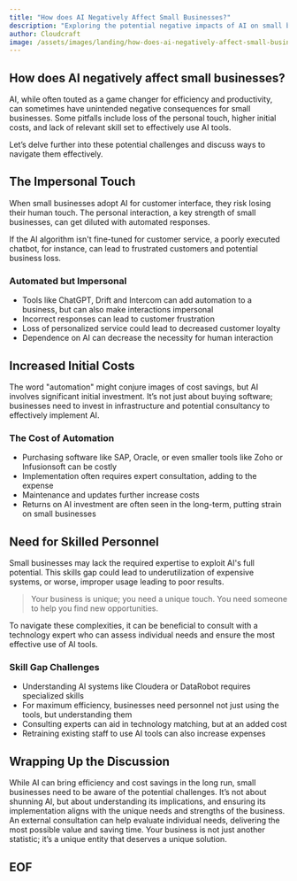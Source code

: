 ```yaml
---
title: "How does AI Negatively Affect Small Businesses?"
description: "Exploring the potential negative impacts of AI on small businesses."
author: Cloudcraft
image: /assets/images/landing/how-does-ai-negatively-affect-small-businesses.jpg
---
```


## How does AI negatively affect small businesses?

AI, while often touted as a game changer for efficiency and productivity, can sometimes have unintended negative consequences for small businesses. Some pitfalls include loss of the personal touch, higher initial costs, and lack of relevant skill set to effectively use AI tools.

Let’s delve further into these potential challenges and discuss ways to navigate them effectively.

<ServicesBlurb />

## The Impersonal Touch

When small businesses adopt AI for customer interface, they risk losing their human touch. The personal interaction, a key strength of small businesses, can get diluted with automated responses.

If the AI algorithm isn't fine-tuned for customer service, a poorly executed chatbot, for instance, can lead to frustrated customers and potential business loss.

### Automated but Impersonal

 * Tools like ChatGPT, Drift and Intercom can add automation to a business, but can also make interactions impersonal
 * Incorrect responses can lead to customer frustration
 * Loss of personalized service could lead to decreased customer loyalty
 * Dependence on AI can decrease the necessity for human interaction

## Increased Initial Costs

The word "automation" might conjure images of cost savings, but AI involves significant initial investment. It’s not just about buying software; businesses need to invest in infrastructure and potential consultancy to effectively implement AI.

### The Cost of Automation

 * Purchasing software like SAP, Oracle, or even smaller tools like Zoho or Infusionsoft can be costly
 * Implementation often requires expert consultation, adding to the expense
 * Maintenance and updates further increase costs
 * Returns on AI investment are often seen in the long-term, putting strain on small businesses

<GetStartedBlurb />

## Need for Skilled Personnel

Small businesses may lack the required expertise to exploit AI's full potential. This skills gap could lead to underutilization of expensive systems, or worse, improper usage leading to poor results.

<blockquote>Your business is unique; you need a unique touch. You need someone to help you find new opportunities.</blockquote>

To navigate these complexities, it can be beneficial to consult with a technology expert who can assess individual needs and ensure the most effective use of AI tools.

### Skill Gap Challenges

 * Understanding AI systems like Cloudera or DataRobot requires specialized skills
 * For maximum efficiency, businesses need personnel not just using the tools, but understanding them
 * Consulting experts can aid in technology matching, but at an added cost
 * Retraining existing staff to use AI tools can also increase expenses

## Wrapping Up the Discussion

While AI can bring efficiency and cost savings in the long run, small businesses need to be aware of the potential challenges. It’s not about shunning AI, but about understanding its implications, and ensuring its implementation aligns with the unique needs and strengths of the business. An external consultation can help evaluate individual needs, delivering the most possible value and saving time. Your business is not just another statistic; it’s a unique entity that deserves a unique solution. 

## EOF
